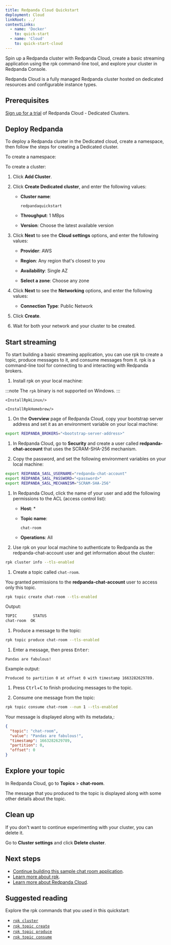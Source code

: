 ```yaml
---
title: Redpanda Cloud Quickstart
deployment: Cloud
linkRoot: ../
contextLinks:
  - name: 'Docker'
    to: quick-start
  - name: 'Cloud'
    to: quick-start-cloud
---
```


<head>
    <meta name="title" content="Redpanda Cloud Quickstart | Redpanda Docs"/>
    <meta name="description" content="Spin up a Redpanda cluster with Redpanda Cloud, create a basic streaming application using the rpk command-line tool, and explore your cluster in Redpanda Console."/>
    <link rel="canonical" href="https://docs.redpanda.com/docs/get-started/quick-start-cloud/" />
</head>



<ContextLink frontmatter={frontMatter}
/>

Spin up a Redpanda cluster with Redpanda Cloud, create a basic streaming application using the rpk command-line tool, and explore your cluster in Redpanda Console.

Redpanda Cloud is a fully managed Redpanda cluster hosted on dedicated resources and configurable instance types.

## Prerequisites

[Sign up for a trial](https://redpanda.com/try-redpanda?section=cloud-trial) of Redpanda Cloud - Dedicated Clusters.

## Deploy Redpanda

To deploy a Redpanda cluster in the Dedicated cloud, create a namespace, then follow the steps for creating a Dedicated cluster.

To create a namespace:

<CreateNamespace/>

To create a cluster:

1. Click **Add Cluster**.

1. Click **Create Dedicated cluster**, and enter the following values:

    - **Cluster name**:

      ```
      redpandaquickstart
      ```

    - **Throughput**: 1 MBps

    - **Version**: Choose the latest available version

1. Click **Next** to see the **Cloud settings** options, and enter the following values:

    - **Provider**: AWS

    - **Region**: Any region that's closest to you

    - **Availability**: Single AZ

    - **Select a zone**: Choose any zone

1. Click **Next** to see the **Networking** options, and enter the following values:

    - **Connection Type**: Public Network

1. Click **Create**.

1. Wait for both your network and your cluster to be created.

## Start streaming

To start building a basic streaming application, you can use rpk to create a topic, produce messages to it, and consume messages from it.
rpk is a command-line tool for connecting to and interacting with Redpanda brokers.

1. Install rpk on your local machine:

  :::note
  The `rpk` binary is not supported on Windows.
  :::

  <Tabs>
  <TabItem value="ubuntu" label="Linux" default>

    <InstallRpkLinux/>

  </TabItem>

  <TabItem value="macos" label="macOS">

    <InstallRpkHomebrew/>

  </TabItem>
  </Tabs>

1. On the **Overview** page of Redpanda Cloud, copy your bootstrap server address and set it as an environment variable on your local machine:

  ```bash
  export REDPANDA_BROKERS="<bootstrap-server-address>"
  ```

1. In Redpanda Cloud, go to **Security** and create a user called **redpanda-chat-account** that uses the SCRAM-SHA-256 mechanism.

1. Copy the password, and set the following environment variables on your local machine:

  ```bash
  export REDPANDA_SASL_USERNAME="redpanda-chat-account"
  export REDPANDA_SASL_PASSWORD="<password>"
  export REDPANDA_SASL_MECHANISM="SCRAM-SHA-256"
  ```

1. In Redpanda Cloud, click the name of your user and add the following permissions to the ACL (access control list):

    - **Host**: *
    - **Topic name**:

      ```
      chat-room
      ```

    - **Operations**: All

1. Use rpk on your local machine to authenticate to Redpanda as the redpanda-chat-account user and get information about the cluster:

  ```bash
  rpk cluster info --tls-enabled
  ```

1. Create a topic called `chat-room`.

  You granted permissions to the **redpanda-chat-account** user to access only this topic.

  ```bash
  rpk topic create chat-room --tls-enabled
  ```

  Output:

  ```bash
  TOPIC       STATUS
  chat-room  OK
  ```

1. Produce a message to the topic:

  ```bash
  rpk topic produce chat-room --tls-enabled
  ```

1. Enter a message, then press <kbd>Enter</kbd>:

  ```text
  Pandas are fabulous!
  ```

  Example output:

  ```text
  Produced to partition 0 at offset 0 with timestamp 1663282629789.
  ```

1. Press <kbd>Ctrl</kbd>+<kbd>C</kbd> to finish producing messages to the topic.

1. Consume one message from the topic:

  ```bash
  rpk topic consume chat-room --num 1 --tls-enabled
  ```

  Your message is displayed along with its metadata,:

  ```json
  {
    "topic": "chat-room",
    "value": "Pandas are fabulous!",
    "timestamp": 1663282629789,
    "partition": 0,
    "offset": 0
  }
  ```

## Explore your topic

In Redpanda Cloud, go to **Topics** > **chat-room**.

The message that you produced to the topic is displayed along with some other details about the topic.

## Clean up

If you don't want to continue experimenting with your cluster, you can delete it.

Go to **Cluster settings** and click **Delete cluster**.

## Next steps

- [Continue building this sample chat room application](../../develop/code-examples).
- [Learn more about rpk](../rpk-install).
- [Learn more about Redpanda Cloud](../../deploy/deployment-option/cloud).

## Suggested reading

Explore the rpk commands that you used in this quickstart:

- [`rpk cluster`](../../reference/rpk/rpk-cluster)
- [`rpk topic create`](../../reference/rpk/rpk-topic/rpk-topic-create)
- [`rpk topic produce`](../../reference/rpk/rpk-topic/rpk-topic-produce)
- [`rpk topic consume`](../../reference/rpk/rpk-topic/rpk-topic-consume)
